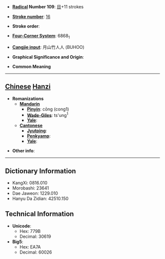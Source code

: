 * '''[[Wiktionary:Chinese radical index| Radical]] Number 109''': [[Wiktionary:Chinese radical index 目|目]]+11 strokes

* '''[[Wiktionary:Chinese total strokes index|Stroke number]]''': [[Wiktionary:Chinese total strokes index 16|16]]

* '''Stroke order''': 

* '''[[Wiktionary:Chinese four corner index|Four-Corner System]]''': 6868<sub>1</sub>

* '''[[Wiktionary:Chinese Cangjie index|Cangjie input]]''': 月山竹人人 (BUHOO)

* '''Graphical Significance and Origin''': 

* '''Common Meaning'''

----

== [[Chinese]] [[Hanzi]] ==

* '''Romanizations'''
** '''[[Mandarin]]'''
*** '''[[Pinyin]]''': cōng (cong1)
*** '''[[Wade-Giles]]''': ts'ung<sup>1</sup>
*** '''[[Yale]]''': 
** '''[[Cantonese]]'''
*** '''[[Jyutping]]''':
*** '''[[Penkyamp]]''': 
*** '''[[Yale]]''': 

* '''Other info''': 

----

== Dictionary Information ==

* KangXi: 0816.010
* Morobashi: 23641
* Dae Jaweon: 1229.010
* Hanyu Da Zidian: 42510.150

== Technical Information ==

* '''Unicode''':
** Hex: 779B
** Decimal: 30619
* '''Big5''':
** Hex: EA7A
** Decimal: 60026